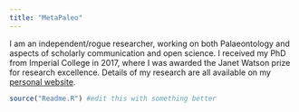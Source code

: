 ```yaml
---
title: "MetaPaleo"
---
```


I am an independent/rogue researcher, working on both Palaeontology and aspects of scholarly communication and open science. I received my PhD from Imperial College in 2017, where I was awarded the Janet Watson prize for research excellence. Details of my research are all available on my [personal website](http://fossilsandshit.com/research/).

```r
source("Readme.R") #edit this with something better
```